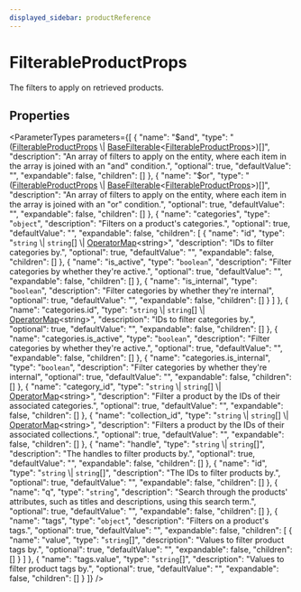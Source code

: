 ```yaml
---
displayed_sidebar: productReference
---
```



# FilterableProductProps

The filters to apply on retrieved products.

## Properties

<ParameterTypes parameters={[
  {
    "name": "$and",
    "type": "([FilterableProductProps](FilterableProductProps.mdx) \\| [BaseFilterable](BaseFilterable.mdx)&#60;[FilterableProductProps](FilterableProductProps.mdx)&#62;)[]",
    "description": "An array of filters to apply on the entity, where each item in the array is joined with an \"and\" condition.",
    "optional": true,
    "defaultValue": "",
    "expandable": false,
    "children": []
  },
  {
    "name": "$or",
    "type": "([FilterableProductProps](FilterableProductProps.mdx) \\| [BaseFilterable](BaseFilterable.mdx)&#60;[FilterableProductProps](FilterableProductProps.mdx)&#62;)[]",
    "description": "An array of filters to apply on the entity, where each item in the array is joined with an \"or\" condition.",
    "optional": true,
    "defaultValue": "",
    "expandable": false,
    "children": []
  },
  {
    "name": "categories",
    "type": "`object`",
    "description": "Filters on a product's categories.",
    "optional": true,
    "defaultValue": "",
    "expandable": false,
    "children": [
      {
        "name": "id",
        "type": "`string` \\| `string`[] \\| [OperatorMap](../types/OperatorMap.mdx)&#60;string&#62;",
        "description": "IDs to filter categories by.",
        "optional": true,
        "defaultValue": "",
        "expandable": false,
        "children": []
      },
      {
        "name": "is_active",
        "type": "`boolean`",
        "description": "Filter categories by whether they're active.",
        "optional": true,
        "defaultValue": "",
        "expandable": false,
        "children": []
      },
      {
        "name": "is_internal",
        "type": "`boolean`",
        "description": "Filter categories by whether they're internal",
        "optional": true,
        "defaultValue": "",
        "expandable": false,
        "children": []
      }
    ]
  },
  {
    "name": "categories.id",
    "type": "`string` \\| `string`[] \\| [OperatorMap](../types/OperatorMap.mdx)&#60;string&#62;",
    "description": "IDs to filter categories by.",
    "optional": true,
    "defaultValue": "",
    "expandable": false,
    "children": []
  },
  {
    "name": "categories.is_active",
    "type": "`boolean`",
    "description": "Filter categories by whether they're active.",
    "optional": true,
    "defaultValue": "",
    "expandable": false,
    "children": []
  },
  {
    "name": "categories.is_internal",
    "type": "`boolean`",
    "description": "Filter categories by whether they're internal",
    "optional": true,
    "defaultValue": "",
    "expandable": false,
    "children": []
  },
  {
    "name": "category_id",
    "type": "`string` \\| `string`[] \\| [OperatorMap](../types/OperatorMap.mdx)&#60;string&#62;",
    "description": "Filter a product by the IDs of their associated categories.",
    "optional": true,
    "defaultValue": "",
    "expandable": false,
    "children": []
  },
  {
    "name": "collection_id",
    "type": "`string` \\| `string`[] \\| [OperatorMap](../types/OperatorMap.mdx)&#60;string&#62;",
    "description": "Filters a product by the IDs of their associated collections.",
    "optional": true,
    "defaultValue": "",
    "expandable": false,
    "children": []
  },
  {
    "name": "handle",
    "type": "`string` \\| `string`[]",
    "description": "The handles to filter products by.",
    "optional": true,
    "defaultValue": "",
    "expandable": false,
    "children": []
  },
  {
    "name": "id",
    "type": "`string` \\| `string`[]",
    "description": "The IDs to filter products by.",
    "optional": true,
    "defaultValue": "",
    "expandable": false,
    "children": []
  },
  {
    "name": "q",
    "type": "`string`",
    "description": "Search through the products' attributes, such as titles and descriptions, using this search term.",
    "optional": true,
    "defaultValue": "",
    "expandable": false,
    "children": []
  },
  {
    "name": "tags",
    "type": "`object`",
    "description": "Filters on a product's tags.",
    "optional": true,
    "defaultValue": "",
    "expandable": false,
    "children": [
      {
        "name": "value",
        "type": "`string`[]",
        "description": "Values to filter product tags by.",
        "optional": true,
        "defaultValue": "",
        "expandable": false,
        "children": []
      }
    ]
  },
  {
    "name": "tags.value",
    "type": "`string`[]",
    "description": "Values to filter product tags by.",
    "optional": true,
    "defaultValue": "",
    "expandable": false,
    "children": []
  }
]} />
